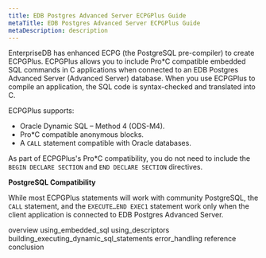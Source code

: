 ```yaml
---
title: EDB Postgres Advanced Server ECPGPlus Guide
metaTitle: EDB Postgres Advanced Server ECPGPlus Guide
metaDescription: description
---
```


EnterpriseDB has enhanced ECPG (the PostgreSQL pre-compiler) to create
ECPGPlus. ECPGPlus allows you to include Pro*C compatible embedded SQL
commands in C applications when connected to an EDB Postgres Advanced
Server (Advanced Server) database. When you use ECPGPlus to compile an
application, the SQL code is syntax-checked and translated into C.

ECPGPlus supports:

  - Oracle Dynamic SQL – Method 4 (ODS-M4).
  - Pro*C compatible anonymous blocks.
  - A `CALL` statement compatible with Oracle databases.

As part of ECPGPlus's Pro*C compatibility, you do not need to include
the `BEGIN DECLARE SECTION` and `END DECLARE SECTION` directives.

**PostgreSQL Compatibility**

While most ECPGPlus statements will work with community PostgreSQL, the
`CALL` statement, and the `EXECUTE…END EXEC1` statement work only when
the client application is connected to EDB Postgres Advanced Server.

<div class="toctree" data-maxdepth="3">

overview using_embedded_sql using_descriptors
building_executing_dynamic_sql_statements error_handling reference
conclusion

</div>
